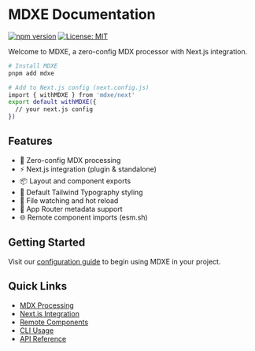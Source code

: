 # MDXE Documentation

[![npm version](https://badge.fury.io/js/mdxe.svg)](https://www.npmjs.com/package/mdxe) [![License: MIT](https://img.shields.io/badge/License-MIT-yellow.svg)](https://opensource.org/licenses/MIT)

Welcome to MDXE, a zero-config MDX processor with Next.js integration.

```bash
# Install MDXE
pnpm add mdxe

# Add to Next.js config (next.config.js)
import { withMDXE } from 'mdxe/next'
export default withMDXE({
  // your next.js config
})
```

## Features

- 🚀 Zero-config MDX processing
- ⚡️ Next.js integration (plugin & standalone)
- 📦 Layout and component exports
- 🎨 Default Tailwind Typography styling
- 🔄 File watching and hot reload
- 📝 App Router metadata support
- 🌐 Remote component imports (esm.sh)

## Getting Started

Visit our [configuration guide](/getting-started/configuration) to begin using MDXE in your project.

## Quick Links

- [MDX Processing](/features/mdx-processing)
- [Next.js Integration](/features/next-integration)
- [Remote Components](/features/remote-components)
- [CLI Usage](/features/cli-usage)
- [API Reference](/api-reference/processor)
